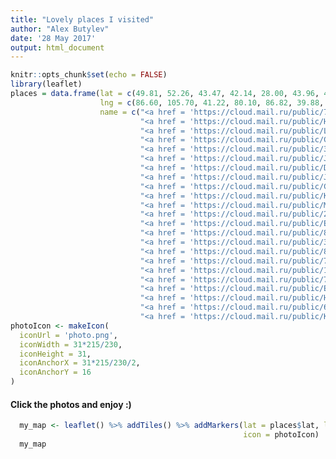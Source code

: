 ```yaml
---
title: "Lovely places I visited"
author: "Alex Butylev"
date: '28 May 2017'
output: html_document
---
```


```r
knitr::opts_chunk$set(echo = FALSE)
library(leaflet)
places = data.frame(lat = c(49.81, 52.26, 43.47, 42.14, 28.00, 43.96, 44.49, -3.07, -6.32, 43.81, -0.71, -0.47, 55.74, -36.46, -16.92, -45.03, 15.15, 31.04, 37.8, 48.81, 40.08, 1.34, 4.59),
                    lng = c(86.60, 105.70, 41.22, 80.10, 86.82, 39.88, 34.06, 37.36, 39.55, 40.91, -79.04, -90.30, 160.26, 148.28, 145.80, 168.64, 73.94, -7.92, 135.24, 14.30, 22.37, 103.71, 118.86),
                    name = c("<a href = 'https://cloud.mail.ru/public/7Qa5/EMmSnf7mi'>Belukha 2000</a>",
                             "<a href = 'https://cloud.mail.ru/public/HDgu/855CMd3WZ'>Baikal 2001</a>",
                             "<a href = 'https://cloud.mail.ru/public/L75P/syndovc2G'>Arkhiz 2002</a>",
                             "<a href = 'https://cloud.mail.ru/public/CcmQ/wmb8rmLec'>Khan-Tengri 2003</a>",
                             "<a href = 'https://cloud.mail.ru/public/3vHn/esEQZ4aEP'>Everest 2004</a>",
                             "<a href = 'https://cloud.mail.ru/public/JiK9/QEUEEDms3'>Fisht 2004</a>",
                             "<a href = 'https://cloud.mail.ru/public/DS1j/w7T3qQxr4'>Crimea 2005</a>",
                             "<a href = 'https://cloud.mail.ru/public/JZwf/VYPq4SB6W'>KLMN 2006</a>",
                             "<a href = 'https://cloud.mail.ru/public/C1Hy/j2VmTDXnQ'>Zanzibar 2006</a>",
                             "<a href = 'https://cloud.mail.ru/public/K3wX/Cbyzh5DU3'>Caucasus 2006</a>",
                             "<a href = 'https://cloud.mail.ru/public/MEEY/ruwK6ynez'>Andes 2007</a>",
                             "<a href = 'https://cloud.mail.ru/public/2pEC/DBrbn7Ert'>Galapagos 2007</a>",
                             "<a href = 'https://cloud.mail.ru/public/EyGe/dPDtkgWU8'>Kamchatka 2007</a>",
                             "<a href = 'https://cloud.mail.ru/public/8yc6/8KndDJU2m'>Blue Mountains 2008</a>",
                             "<a href = 'https://cloud.mail.ru/public/3hTu/KYb8co39p'>Cairns 2008</a>",
                             "<a href = 'https://cloud.mail.ru/public/81Rg/DdVQftFTy'>South Island 2008</a>",
                             "<a href = 'https://cloud.mail.ru/public/71wc/BwVY3uTvn'>Goa 2009</a>",
                             "<a href = 'https://cloud.mail.ru/public/15cj/W4Gs9xKQq'>Toubkal 2012</a>",
                             "<a href = 'https://cloud.mail.ru/public/7dfx/pQfDddQWT'>Japan 2013</a>",
                             "<a href = 'https://cloud.mail.ru/public/EEss/cSLEekdqw'>Krumlov 2014</a>", 
                             "<a href = 'https://cloud.mail.ru/public/H4Cz/rJLCcah8S'>Olympus 2015</a>",
                             "<a href = 'https://cloud.mail.ru/public/6vf5/qeNsiS8Bc'>Singapore 2016</a>",
                             "<a href = 'https://cloud.mail.ru/public/KF3E/tuwTmyrCz'>Pom-Pom 2016</a>"))
photoIcon <- makeIcon(
  iconUrl = 'photo.png', 
  iconWidth = 31*215/230,
  iconHeight = 31,
  iconAnchorX = 31*215/230/2,
  iconAnchorY = 16
)
```

#### Click the photos and enjoy :)


```r
  my_map <- leaflet() %>% addTiles() %>% addMarkers(lat = places$lat, lng = places$lng, popup = places$name, 
                                                    icon = photoIcon)
  my_map
```

